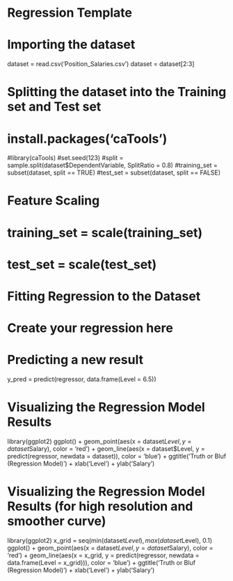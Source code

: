 # Regression Template

# Importing the dataset
dataset = read.csv('Position_Salaries.csv')
dataset = dataset[2:3]

# Splitting the dataset into the Training set and Test set
# install.packages('caTools')
#library(caTools)
#set.seed(123)
#split = sample.split(dataset$DependentVariable, SplitRatio = 0.8)
#training_set = subset(dataset, split == TRUE)
#test_set = subset(dataset, split == FALSE)

# Feature Scaling
# training_set = scale(training_set)
# test_set = scale(test_set)

# Fitting Regression to the Dataset
# Create your regression here

# Predicting a new result 
y_pred = predict(regressor, data.frame(Level = 6.5))

# Visualizing the Regression Model Results
library(ggplot2)
ggplot() + 
  geom_point(aes(x = dataset$Level, y = dataset$Salary),
             color = 'red') + 
  geom_line(aes(x = dataset$Level, y = predict(regressor, newdata = dataset)),
            color = 'blue') + 
  ggtitle('Truth or Bluf (Regression Model)') + 
  xlab('Level') + 
  ylab('Salary')

# Visualizing the Regression Model Results (for high resolution and smoother curve)
library(ggplot2)
x_grid = seq(min(dataset$Level), max(dataset$Level), 0.1)
ggplot() + 
  geom_point(aes(x = dataset$Level, y = dataset$Salary),
             color = 'red') + 
  geom_line(aes(x = x_grid, y = predict(regressor, newdata = data.frame(Level = x_grid))),
            color = 'blue') + 
  ggtitle('Truth or Bluf (Regression Model)') + 
  xlab('Level') + 
  ylab('Salary')


